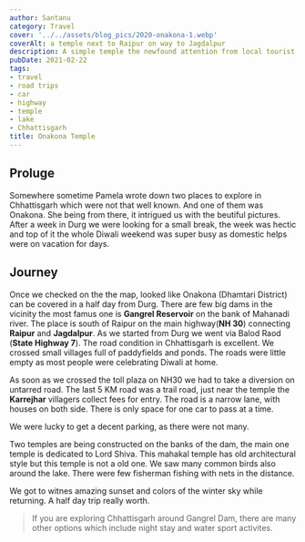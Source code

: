 ```yaml
---
author: Santanu
category: Travel
cover: '../../assets/blog_pics/2020-onakona-1.webp'
coverAlt: a temple next to Raipur on way to Jagdalpur
description: A simple temple the newfound attention from local tourist
pubDate: 2021-02-22
tags:
- travel
- road trips
- car
- highway
- temple
- lake
- Chhattisgarh
title: Onakona Temple
---
```


## Proluge  

Somewhere sometime Pamela wrote down two places to explore in Chhattisgarh which were not that well known. And one of them was Onakona. She being from there, it intrigued us with the beutiful pictures. After a week in Durg we were looking for a small break, the week was hectic and  top of it the whole Diwali weekend was super busy as domestic helps were on vacation for days. 

## Journey

Once we checked on the the map, looked like Onakona (Dhamtari District) can be covered in a half day from Durg. There are few  big dams in the vicinity the most famus one is **Gangrel Reservoir** on the bank of Mahanadi river.  The place is south of Raipur on the main highway(**NH 30**) connecting **Raipur** and **Jagdalpur**.  As we started from Durg we went via Balod Raod (**State Highway 7**). The road condition in Chhattisgarh is excellent. We crossed small villages full of paddyfields and ponds. The roads were little empty as most people were celebrating Diwali at home. 

As soon as we crossed the toll plaza on NH30 we had to take a diversion on untarred road.  The last 5 KM road was a trail road, just near the temple the **Karrejhar** villagers collect fees for entry. The road is a narrow lane, with houses on both side. There is only space for one car to pass at a time. 

We were lucky to get a decent parking, as there were not many.  

Two temples are being constructed on the banks of the dam, the main one temple is dedicated to Lord Shiva. This mahakal temple has old architectural style but this temple is not a old one. We saw many common birds also around the lake. There were few fisherman fishing with nets in the distance.  

We got to witnes amazing sunset and colors of the winter sky while returning. A half day trip really worth.  

>If you are exploring Chhattisgarh around Gangrel Dam, there are many other options which include night stay and water sport activites.